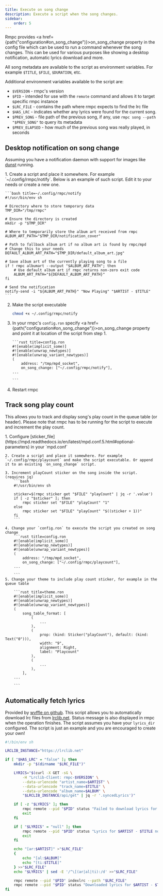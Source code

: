 ```yaml
---
title: Execute on song change
description: Execute a script when the song changes.
sidebar:
    order: 5
---
```



Rmpc provides <a href={path("configuration#on_song_change")}>on_song_change</a> property in the config file
which can be used to run a command whenever the song changes. This can be used for various purposes
like showing a desktop notification, automatic lyrics download and more.

All song metadata are available to the script as environment variables. For example `$TITLE`, `$FILE`, `$DURATION`, etc.

Additional environment variables available to the script are:

- `$VERSION` - rmpc's version
- `$PID` - intended for use with the `remote` command and allows it to target specific rmpc instance
- `$LRC_FILE` - contains the path where rmpc expects to find the lrc file
- `$HAS_LRC` - indicates whether any lyrics were found for the current song.
- `$PREV_SONG` - file path of the previous song, if any, use `rmpc song --path "$PREV_SONG"` to query its metadata
- `$PREV_ELAPSED` - how much of the previous song was really played, in seconds

## Desktop notification on song change

Assuming you have a notification daemon with support for images like [dunst](https://dunst-project.org/) running.

<Steps>
1. Create a script and place it somewhere. For example `~/.config/rmpc/notify`. Below is an example of such script.
Edit it to your needs or create a new one.

    ```bash title=~/.config/rmpc/notify
    #!/usr/bin/env sh

    # Directory where to store temporary data
    TMP_DIR="/tmp/rmpc"

    # Ensure the directory is created
    mkdir -p "$TMP_DIR"

    # Where to temporarily store the album art received from rmpc
    ALBUM_ART_PATH="$TMP_DIR/notification_cover"

    # Path to fallback album art if no album art is found by rmpc/mpd
    # Change this to your needs
    DEFAULT_ALBUM_ART_PATH="$TMP_DIR/default_album_art.jpg"

    # Save album art of the currently playing song to a file
    if ! rmpc albumart --output "$ALBUM_ART_PATH"; then
        # Use default album art if rmpc returns non-zero exit code
        ALBUM_ART_PATH="${DEFAULT_ALBUM_ART_PATH}"
    fi

    # Send the notification
    notify-send -i "${ALBUM_ART_PATH}" "Now Playing" "$ARTIST - $TITLE"
    ```

2.  Make the script executable

    ```bash
    chmod +x ~/.config/rmpc/notify
    ```

3.  In your rmpc's `config.ron` specify <a href={path("configuration#on_song_change")}>on_song_change</a> property
    and point it at location of the script from step 1.

        ```rust title=config.ron
        #![enable(implicit_some)]
        #![enable(unwrap_newtypes)]
        #![enable(unwrap_variant_newtypes)]
        (
            address: "/tmp/mpd_socket",
            on_song_change: ["~/.config/rmpc/notify"],
        ...

        ```

4.  Restart rmpc

</Steps>

## Track song play count

This allows you to track and display song's play count in the queue table (or header). Please note that rmpc has to be running
for the script to execute and increment the play count.

<Steps>
    1. Configure [sticker_file](https://mpd.readthedocs.io/en/latest/mpd.conf.5.html#optional-parameters) in your `mpd.conf`

    2. Create a script and place it somewhere. For example `~/.config/rmpc/playcount` and make the script executable. Or append it to an existing `on_song_change` script.

    3. Increment playCount sticker on the song inside the script. (requires jq)
        ```bash
        #!/usr/bin/env sh

        sticker=$(rmpc sticker get "$FILE" "playCount" | jq -r '.value')
        if [ -z "$sticker" ]; then
            rmpc sticker set "$FILE" "playCount" "1"
        else
            rmpc sticker set "$FILE" "playCount" "$((sticker + 1))"
        fi
        ```

    4. Change your `config.ron` to execute the script you created on song change
        ```rust title=config.ron
        #![enable(implicit_some)]
        #![enable(unwrap_newtypes)]
        #![enable(unwrap_variant_newtypes)]
        (
            address: "/tmp/mpd_socket",
            on_song_change: ["~/.config/rmpc/playcount"],
        ...

        ```
    5. Change your theme to include play count sticker, for example in the queue table

        ```rust title=theme.ron
        #![enable(implicit_some)]
        #![enable(unwrap_newtypes)]
        #![enable(unwrap_variant_newtypes)]
        (
            song_table_format: [
                (
                    ...
                ),
                (
                    prop: (kind: Sticker("playCount"), default: (kind: Text("0"))),
                    width: "9",
                    alignment: Right,
                    label: "Playcount"
                ),
                (
                    ...
                ),
            ],
        ...

        ```

</Steps>

## Automatically fetch lyrics

Provided by [wvffle on github](https://github.com/mierak/rmpc/issues/230). This script allows you to automatically
download lrc files from [lrclib.net](https://lrclib.net). Status message is also displayed in rmpc when the operation
finishes. The script assumes you have your `lyrics_dir` configured. The script is just an example and you are encouraged
to create your own!

```bash
#!/bin/env sh

LRCLIB_INSTANCE="https://lrclib.net"

if [ "$HAS_LRC" = "false" ]; then
    mkdir -p "$(dirname "$LRC_FILE")"

    LYRICS="$(curl -X GET -sG \
        -H "Lrclib-Client: rmpc-$VERSION" \
        --data-urlencode "artist_name=$ARTIST" \
        --data-urlencode "track_name=$TITLE" \
        --data-urlencode "album_name=$ALBUM" \
        "$LRCLIB_INSTANCE/api/get" | jq -r '.syncedLyrics')"

    if [ -z "$LYRICS" ]; then
        rmpc remote --pid "$PID" status "Failed to download lyrics for $ARTIST - $TITLE" --level error
        exit
    fi

    if [ "$LYRICS" = "null" ]; then
        rmpc remote --pid "$PID" status "Lyrics for $ARTIST - $TITLE not found" --level warn
        exit
    fi

    echo "[ar:$ARTIST]" >"$LRC_FILE"
    {
        echo "[al:$ALBUM]"
        echo "[ti:$TITLE]"
    } >>"$LRC_FILE"
    echo "$LYRICS" | sed -E '/^\[(ar|al|ti):/d' >>"$LRC_FILE"

    rmpc remote --pid "$PID" indexlrc --path "$LRC_FILE"
    rmpc remote --pid "$PID" status "Downloaded lyrics for $ARTIST - $TITLE" --level info
fi
```
